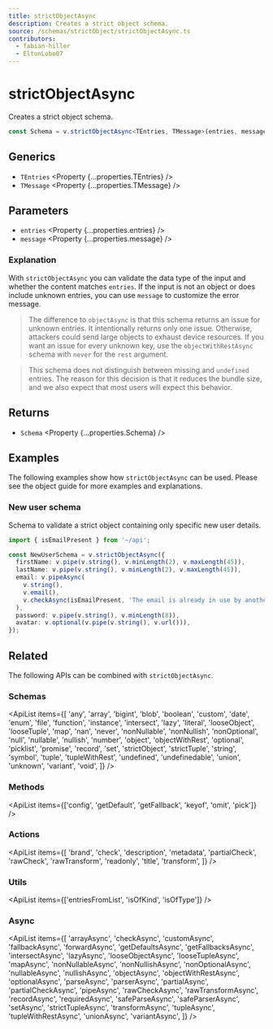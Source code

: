 ```yaml
---
title: strictObjectAsync
description: Creates a strict object schema.
source: /schemas/strictObject/strictObjectAsync.ts
contributors:
  - fabian-hiller
  - EltonLobo07
---
```



# strictObjectAsync

Creates a strict object schema.

```ts
const Schema = v.strictObjectAsync<TEntries, TMessage>(entries, message);
```

## Generics

- `TEntries` <Property {...properties.TEntries} />
- `TMessage` <Property {...properties.TMessage} />

## Parameters

- `entries` <Property {...properties.entries} />
- `message` <Property {...properties.message} />

### Explanation

With `strictObjectAsync` you can validate the data type of the input and whether the content matches `entries`. If the input is not an object or does include unknown entries, you can use `message` to customize the error message.

> The difference to <Link href="../objectAsync/">`objectAsync`</Link> is that this schema returns an issue for unknown entries. It intentionally returns only one issue. Otherwise, attackers could send large objects to exhaust device resources. If you want an issue for every unknown key, use the <Link href="../objectWithRestAsync/">`objectWithRestAsync`</Link> schema with <Link href="../never/">`never`</Link> for the `rest` argument.

> This schema does not distinguish between missing and `undefined` entries. The reason for this decision is that it reduces the bundle size, and we also expect that most users will expect this behavior.

## Returns

- `Schema` <Property {...properties.Schema} />

## Examples

The following examples show how `strictObjectAsync` can be used. Please see the <Link href="/guides/objects/">object guide</Link> for more examples and explanations.

### New user schema

Schema to validate a strict object containing only specific new user details.

```ts
import { isEmailPresent } from '~/api';

const NewUserSchema = v.strictObjectAsync({
  firstName: v.pipe(v.string(), v.minLength(2), v.maxLength(45)),
  lastName: v.pipe(v.string(), v.minLength(2), v.maxLength(45)),
  email: v.pipeAsync(
    v.string(),
    v.email(),
    v.checkAsync(isEmailPresent, 'The email is already in use by another user.')
  ),
  password: v.pipe(v.string(), v.minLength(8)),
  avatar: v.optional(v.pipe(v.string(), v.url())),
});
```

## Related

The following APIs can be combined with `strictObjectAsync`.

### Schemas

<ApiList
  items={[
    'any',
    'array',
    'bigint',
    'blob',
    'boolean',
    'custom',
    'date',
    'enum',
    'file',
    'function',
    'instance',
    'intersect',
    'lazy',
    'literal',
    'looseObject',
    'looseTuple',
    'map',
    'nan',
    'never',
    'nonNullable',
    'nonNullish',
    'nonOptional',
    'null',
    'nullable',
    'nullish',
    'number',
    'object',
    'objectWithRest',
    'optional',
    'picklist',
    'promise',
    'record',
    'set',
    'strictObject',
    'strictTuple',
    'string',
    'symbol',
    'tuple',
    'tupleWithRest',
    'undefined',
    'undefinedable',
    'union',
    'unknown',
    'variant',
    'void',
  ]}
/>

### Methods

<ApiList
  items={['config', 'getDefault', 'getFallback', 'keyof', 'omit', 'pick']}
/>

### Actions

<ApiList
  items={[
    'brand',
    'check',
    'description',
    'metadata',
    'partialCheck',
    'rawCheck',
    'rawTransform',
    'readonly',
    'title',
    'transform',
  ]}
/>

### Utils

<ApiList items={['entriesFromList', 'isOfKind', 'isOfType']} />

### Async

<ApiList
  items={[
    'arrayAsync',
    'checkAsync',
    'customAsync',
    'fallbackAsync',
    'forwardAsync',
    'getDefaultsAsync',
    'getFallbacksAsync',
    'intersectAsync',
    'lazyAsync',
    'looseObjectAsync',
    'looseTupleAsync',
    'mapAsync',
    'nonNullableAsync',
    'nonNullishAsync',
    'nonOptionalAsync',
    'nullableAsync',
    'nullishAsync',
    'objectAsync',
    'objectWithRestAsync',
    'optionalAsync',
    'parseAsync',
    'parserAsync',
    'partialAsync',
    'partialCheckAsync',
    'pipeAsync',
    'rawCheckAsync',
    'rawTransformAsync',
    'recordAsync',
    'requiredAsync',
    'safeParseAsync',
    'safeParserAsync',
    'setAsync',
    'strictTupleAsync',
    'transformAsync',
    'tupleAsync',
    'tupleWithRestAsync',
    'unionAsync',
    'variantAsync',
  ]}
/>
